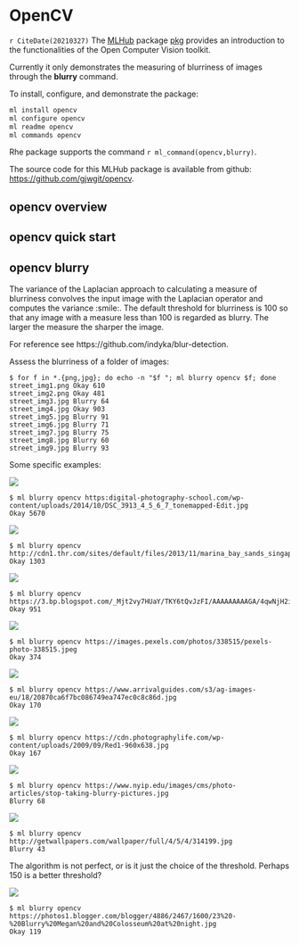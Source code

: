 # OpenCV {#opencv}

`r CiteDate(20210327)` The  [MLHub](https://mlhub.ai) package
[pkg](https://github.com/gjwgit/opencv) provides an introduction
to the functionalities of the Open Computer Vision toolkit.

Currently it only demonstrates the measuring of blurriness of images
through the **blurry** command.

To install, configure, and demonstrate the package:

```bash
ml install opencv
ml configure opencv
ml readme opencv
ml commands opencv
```

Rhe package supports the command
`r ml_command(opencv,blurry)`.

The source code for this MLHub package is available from github:
<https://github.com/gjwgit/opencv>.

<!---------------------------------------------------------------------->
## opencv overview
<!---------------------------------------------------------------------->


<!---------------------------------------------------------------------->
## opencv quick start
<!---------------------------------------------------------------------->


<!---------------------------------------------------------------------->
## opencv blurry
<!---------------------------------------------------------------------->

The variance of the Laplacian approach to calculating a measure of
blurriness convolves the input image with the Laplacian operator and
computes the variance :smile:. The default threshold for blurriness is
100 so that any image with a measure less than 100 is regarded as
blurry.  The larger the measure the sharper the image.

For reference see https://github.com/indyka/blur-detection.

Assess the blurriness of a folder of images:
```console
$ for f in *.{png,jpg}; do echo -n "$f "; ml blurry opencv $f; done
street_img1.png Okay 610
street_img2.png Okay 481
street_img3.jpg Blurry 64
street_img4.jpg Okay 903
street_img5.jpg Blurry 91
street_img6.jpg Blurry 71
street_img7.jpg Blurry 75
street_img8.jpg Blurry 60
street_img9.jpg Blurry 93
```

Some specific examples:

![](https://digital-photography-school.com/wp-content/uploads/2014/10/DSC_3913_4_5_6_7_tonemapped-Edit.jpg)
```console
$ ml blurry opencv https:digital-photography-school.com/wp-content/uploads/2014/10/DSC_3913_4_5_6_7_tonemapped-Edit.jpg
Okay 5670
```
![](http://cdn1.thr.com/sites/default/files/2013/11/marina_bay_sands_singapore_a_l.jpg)
```console
$ ml blurry opencv http://cdn1.thr.com/sites/default/files/2013/11/marina_bay_sands_singapore_a_l.jpg
Okay 1303
```
![](https://3.bp.blogspot.com/_Mjt2vy7HUaY/TKY6tQvJzFI/AAAAAAAAAGA/4qwNjH2ivzw/s1600/sharp+focus.jpg)
```console
$ ml blurry opencv https://3.bp.blogspot.com/_Mjt2vy7HUaY/TKY6tQvJzFI/AAAAAAAAAGA/4qwNjH2ivzw/s1600/sharp+focus.jpg
Okay 951
```

![](https://images.pexels.com/photos/338515/pexels-photo-338515.jpeg)
```console
$ ml blurry opencv https://images.pexels.com/photos/338515/pexels-photo-338515.jpeg
Okay 374
```
![](https://www.arrivalguides.com/s3/ag-images-eu/18/20870ca6f7bc086749ea747ec0c8c86d.jpg)
```console
$ ml blurry opencv https://www.arrivalguides.com/s3/ag-images-eu/18/20870ca6f7bc086749ea747ec0c8c86d.jpg
Okay 170
```
![](https://cdn.photographylife.com/wp-content/uploads/2009/09/Red1-960x638.jpg)
```CONSOLE
$ ml blurry opencv https://cdn.photographylife.com/wp-content/uploads/2009/09/Red1-960x638.jpg
Okay 167
```
![](https://www.nyip.edu/images/cms/photo-articles/stop-taking-blurry-pictures.jpg)
```console
$ ml blurry opencv https://www.nyip.edu/images/cms/photo-articles/stop-taking-blurry-pictures.jpg
Blurry 68
```
![](http://getwallpapers.com/wallpaper/full/4/5/4/314199.jpg)
```console
$ ml blurry opencv http://getwallpapers.com/wallpaper/full/4/5/4/314199.jpg
Blurry 43
```
The algorithm is not perfect, or is it just the choice of the
threshold. Perhaps 150 is a better threshold?

![](https://photos1.blogger.com/blogger/4886/2467/1600/23%20-%20Blurry%20Megan%20and%20Colosseum%20at%20night.jpg)
```console
$ ml blurry opencv https://photos1.blogger.com/blogger/4886/2467/1600/23%20-%20Blurry%20Megan%20and%20Colosseum%20at%20night.jpg
Okay 119
```

